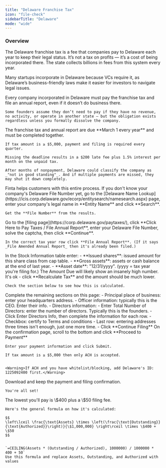 ```yaml
---
title: "Delaware Franchise Tax"
icon: "file-check"
sidebarTitle: "Delaware"
mode: "wide"
---
```


### Overview
The Delaware franchise tax is a fee that companies pay to Delaware each year to keep their legal status. It’s not a tax on profits — it’s a cost of being incorporated there. The state collects billions in fees from this system every year.

Many startups incorporate in Delaware because VCs require it, as Delaware’s business-friendly laws make it easier for investors to navigate legal issues. 

<AccordionGroup>
  <Accordion title="Who needs to pay and file?">
    Every company incorporated in Delaware must pay the franchise tax and file an annual report, even if it doesn’t do business there.
    
    Some founders assume they don’t need to pay if they have no revenue, no activity, or operate in another state — but the obligation exists regardless unless you formally dissolve the company.
  </Accordion>

  <Accordion title="Deadline and late penalties">
    The franchise tax and annual report are due **March 1 every year** and must be completed together.

    If tax amount is ≥ $5,000, payment and filing is required every quarter.
    
    Missing the deadline results in a $200 late fee plus 1.5% interest per month on the unpaid tax.
    
    After months of nonpayment, Delaware could classify the company as _"not in good standing"_. And if multiple payments are missed, they may shut it down completely.
  </Accordion>

  <Accordion title="How to pay and file">
    <Check>Finta helps customers with this entire process.</Check>
    
  <Steps>
  <Step title="Get Delaware File Number">
    If you don't know your company's Delaware File Number yet, go to the [Delaware Name Lookup](https://icis.corp.delaware.gov/ecorp/entitysearch/namesearch.aspx) page, enter your company's legal name in **Entity Name** and click **Search**.

    Get the **File Number** from the results.
  </Step>
  <Step title="Go to input page">
    Go to the [filing page](https://corp.delaware.gov/paytaxes/), click **Click Here to Pay Taxes / File Annual Report**, enter your Delaware File Number, solve the captcha, then click **Continue**.

    In the correct tax year row click **File Annual Report**. (If it says _File Amended Annual Report_ then it's already been filed.)
  </Step>
  <Step title="Enter cap table info">
    In the Stock Information table enter:
    - **Issued shares**: issued amount for this share class from cap table.
    - **Gross assets**: assets or cash balance at the end of last year.
    - **Asset date**: "12/31/yyyy". (yyyy = tax year you're filing for.)
  </Step>
  <Step title="Recalculate tax amount">
    The Amount Due will likely show an insanely high number. It's ok - click **Recalculate Tax** and the amount should be much lower. 
    
    Check the section below to see how this is calculated.
  </Step>  
  <Step title="Enter Directors info">
    Complete the remaining sections on this page:
    - Principal place of business: enter your headquarters address.
    - Officer information: typically this is the CEO. Enter their info.
    - Directors information:
      - Enter Total Number of Directors: enter the number of directors. Typically this is the founders.
      - Click Enter Directors Info, then complete the information for each row.
    - Checkbox: certify to Terms and conditions
    - Last row: entering addresses three times isn't enough, just one more time.
    - Click **Continue Filing**
  </Step>
  <Step title="Proceed to payment">
    On the confirmation page, scroll to the bottom and click **Proceed to Payment**
    
    Enter your payment information and click Submit.

    If tax amount is ≥ $5,000 then only ACH is accepted. 
    

    <Warning>If ACH and you have whitelist/blocking, add Delaware's ID: 1225092400 first.</Warning>

    
  </Step>
  <Step title="Keep confirmation records">
    Download and keep the payment and filing confirmation.
    
    You're all set!
  </Step>  
  </Steps>


  </Accordion>

  <Accordion title="How the tax is calculated">
    The lowest you'll pay is \$400 plus a \$50 filing fee.

    Here's the general formula on how it's calculated:
    
    $$
    \left\lceil \frac{\text{Assets} \times \left(\frac{\text{Outstanding}}{\text{Authorized}}\right)}{\$1,000,000} \right\rceil \times \$400 + \$50
    $$


    `=CEILING(Assets * (Outstanding / Authorized), 1000000) / 1000000 * 400 + 50`
    Use this formula and replace Assets, Outstanding, and Authorized with values

  </Accordion>
  
</AccordionGroup>